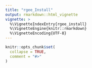 ```yaml
---
title: "rgee_Install"
output: rmarkdown::html_vignette
vignette: >
  %\VignetteIndexEntry{rgee_install}
  %\VignetteEngine{knitr::rmarkdown}
  %\VignetteEncoding{UTF-8}
---
```


```r
knitr::opts_chunk$set(
  collapse = TRUE,
  comment = "#>"
)
```

